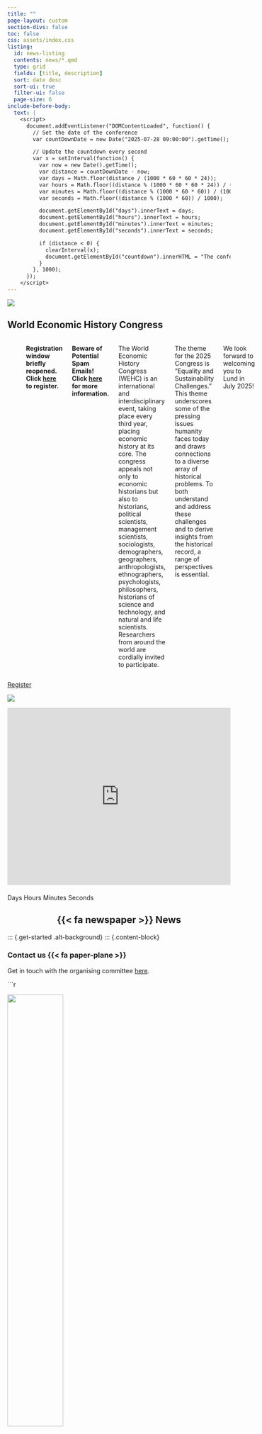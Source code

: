 ```yaml
---
title: ""
page-layout: custom
section-divs: false
toc: false
css: assets/index.css
listing: 
  id: news-listing
  contents: news/*.qmd
  type: grid
  fields: [title, description]
  sort: date desc
  sort-ui: true
  filter-ui: false
  page-size: 6
include-before-body:
  text: |
    <script>
      document.addEventListener("DOMContentLoaded", function() {
        // Set the date of the conference
        var countDownDate = new Date("2025-07-28 09:00:00").getTime();

        // Update the countdown every second
        var x = setInterval(function() {
          var now = new Date().getTime();
          var distance = countDownDate - now;
          var days = Math.floor(distance / (1000 * 60 * 60 * 24));
          var hours = Math.floor((distance % (1000 * 60 * 60 * 24)) / (1000 * 60 * 60));
          var minutes = Math.floor((distance % (1000 * 60 * 60)) / (1000 * 60));
          var seconds = Math.floor((distance % (1000 * 60)) / 1000);

          document.getElementById("days").innerText = days;
          document.getElementById("hours").innerText = hours;
          document.getElementById("minutes").innerText = minutes;
          document.getElementById("seconds").innerText = seconds;

          if (distance < 0) {
            clearInterval(x);
            document.getElementById("countdown").innerHTML = "The conference has started!";
          }
        }, 1000);
      });
    </script>
---
```


::: {.hero-banner}

::: {.hero-image .hero-image-left}
![](assets/hero_left_1_2.png){fig-alt="To add"}
:::

::: {.content-block}

## World Economic History Congress

:::: {.columns .maven-style}
::: {.column width="40%"}

28 July -<br>1 August 2025

Lund, Sweden
:::

::: {.column width="60%"}
![](assets/logo_WEHC.svg)
:::

<div>
  **Registration window briefly reopened. Click [here](https://registration.invajo.com/ec5a84b1-c61f-40c5-afed-4ac014734cd7) to register.**
</div>

<div>
  **Beware of Potential Spam Emails! Click [here](https://wehc2025.com/news/be-aware-spam) for more information.**
</div>

The World Economic History Congress (WEHC) is an international and interdisciplinary event, taking place every third year, placing economic history at its core. The congress appeals not only to economic historians but also to historians, political scientists, management scientists, sociologists, demographers, geographers, anthropologists, ethnographers, psychologists, philosophers, historians of science and technology, and natural and life scientists. Researchers from around the world are cordially invited to participate.

The theme for the 2025 Congress is "Equality and Sustainability Challenges." This theme underscores some of the pressing issues humanity faces today and draws connections to a diverse array of historical problems. To both understand and address these challenges and to derive insights from the historical record, a range of perspectives is essential.

We look forward to welcoming you to Lund in July 2025!

::::

::: {.hero-buttons}

<div class="d-flex justify-content-center">

[Register](content/registration.qmd){.btn-action-primary .btn-action .btn .btn-success role="button"}
<!-- [Propose a session](news/call-for-sessions.qmd){#btn-guide .btn-action .btn .btn-info role="button"} -->
<!-- [Propose a member association session](news/call-for-sessions-member-associations.qmd){#btn-guide .btn-action .btn .btn-info role="button"} -->

</div>

:::

:::

::: {.hero-image .hero-image-right}
![](assets/hero_right_1_2.png){fig-alt="To add"}
:::

:::

<!-- Embedded Google Map -->
<div style="width: 100%; height: 400px; margin-bottom: 20px;">
  <iframe 
    src="https://www.google.com/maps/embed?pb=!1m18!1m12!1m3!1d1800.2023446976987!2d13.193020176022609!3d55.70537119564435!2m3!1f0!2f0!3f0!3m2!1i1024!2i768!4f13.1!3m3!1m2!1s0x465397c5652d60f7%3A0x1b08fde3cbce8eba!2sAF%20Borgen%20AB!5e1!3m2!1sen!2sse!4v1727614527871!5m2!1sen!2sse"
    width="100%" height="400" style="border:0;" allowfullscreen="" loading="lazy" referrerpolicy="no-referrer-when-downgrade">
  </iframe>
</div>

<!-- Countdown Timer -->
<div id="countdown">
  <span id="days"></span> Days 
  <span id="hours"></span> Hours 
  <span id="minutes"></span> Minutes 
  <span id="seconds"></span> Seconds
</div>

::: {.content-block style="text-align: center;"}

## {{< fa newspaper >}} News

<!-- News -->
::: {#news-listing}
:::
:::

::: {.get-started .alt-background}
::: {.content-block}

### Contact us {{< fa paper-plane >}}

Get in touch with the organising committee [here](mailto:wehc2025@ekh.lu.se).

```r
<!--
#| fig-width: 2
knitr::include_graphics("assets/logo_WEHC.svg")
-->

![](assets/logo_WEHC.svg){width=50%}



<!-- Sponsor Logos -->
<div class="sponsor-logos" style="display: flex; flex-wrap: wrap; justify-content: center; align-items: center; gap: 20px; margin-top: 30px;">

  <a href="https://www.handelsbankensforskningsstiftelser.se/" target="_blank" rel="noopener">
    <img src="assets/handelsbanken.png" alt="Handelsbankens forskningsstiftelser" style="max-height: 80px;">
  </a>

  <a href="https://www.rj.se/" target="_blank" rel="noopener">
    <img src="assets/riksbanken.png" alt="Riksbankens Jubileumsfond" style="max-height: 80px;">
  </a>

  <a href="https://www.wallenberg.org/" target="_blank" rel="noopener">
    <img src="assets/wallenberg.png" alt="Wallenbergstiftelserna" style="max-height: 80px;">
  </a>

  <a href="https://lund.se/" target="_blank" rel="noopener">
    <img src="assets/lundskommun.png" alt="Lunds Kommun" style="max-height: 80px;">
  </a>

  <a href="https://www.skane.se/" target="_blank" rel="noopener">
    <img src="assets/regionskane.png" alt="Region Skåne" style="max-height: 80px;">
  </a>

  <a href="https://www.lusem.lu.se/" target="_blank" rel="noopener">
    <img src="assets/lusem.png" alt="Ekonomihögskolan Lunds universitet" style="max-height: 80px;">
  </a>

</div>
